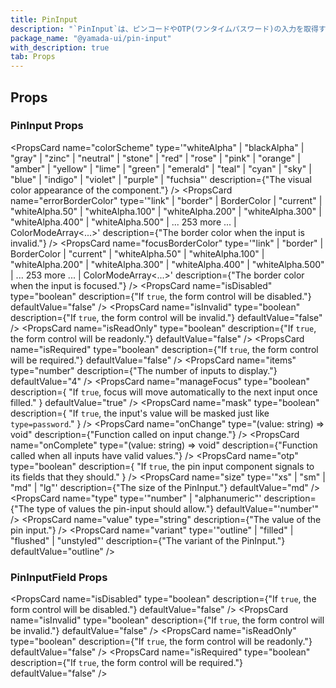 ```yaml
---
title: PinInput
description: "`PinInput`は、ピンコードやOTP(ワンタイムパスワード)の入力を取得するために使用されるコンポーネントです。"
package_name: "@yamada-ui/pin-input"
with_description: true
tab: Props
---
```


## Props

### PinInput Props

<PropsCard
  name="colorScheme"
  type='"whiteAlpha" | "blackAlpha" | "gray" | "zinc" | "neutral" | "stone" | "red" | "rose" | "pink" | "orange" | "amber" | "yellow" | "lime" | "green" | "emerald" | "teal" | "cyan" | "sky" | "blue" | "indigo" | "violet" | "purple" | "fuchsia"'
  description={"The visual color appearance of the component."}
/>
<PropsCard
  name="errorBorderColor"
  type='"link" | "border" | BorderColor | "current" | "whiteAlpha.50" | "whiteAlpha.100" | "whiteAlpha.200" | "whiteAlpha.300" | "whiteAlpha.400" | "whiteAlpha.500" | ... 253 more ... | ColorModeArray<...>'
  description={"The border color when the input is invalid."}
/>
<PropsCard
  name="focusBorderColor"
  type='"link" | "border" | BorderColor | "current" | "whiteAlpha.50" | "whiteAlpha.100" | "whiteAlpha.200" | "whiteAlpha.300" | "whiteAlpha.400" | "whiteAlpha.500" | ... 253 more ... | ColorModeArray<...>'
  description={"The border color when the input is focused."}
/>
<PropsCard
  name="isDisabled"
  type="boolean"
  description={"If `true`, the form control will be disabled."}
  defaultValue="false"
/>
<PropsCard
  name="isInvalid"
  type="boolean"
  description={"If `true`, the form control will be invalid."}
  defaultValue="false"
/>
<PropsCard
  name="isReadOnly"
  type="boolean"
  description={"If `true`, the form control will be readonly."}
  defaultValue="false"
/>
<PropsCard
  name="isRequired"
  type="boolean"
  description={"If `true`, the form control will be required."}
  defaultValue="false"
/>
<PropsCard
  name="items"
  type="number"
  description={"The number of inputs to display."}
  defaultValue="4"
/>
<PropsCard
  name="manageFocus"
  type="boolean"
  description={
    "If `true`, focus will move automatically to the next input once filled."
  }
  defaultValue="true"
/>
<PropsCard
  name="mask"
  type="boolean"
  description={
    "If `true`, the input's value will be masked just like `type=password`."
  }
/>
<PropsCard
  name="onChange"
  type="(value: string) => void"
  description={"Function called on input change."}
/>
<PropsCard
  name="onComplete"
  type="(value: string) => void"
  description={"Function called when all inputs have valid values."}
/>
<PropsCard
  name="otp"
  type="boolean"
  description={
    "If `true`, the pin input component signals to its fields that they should."
  }
/>
<PropsCard
  name="size"
  type='"xs" | "sm" | "md" | "lg"'
  description={"The size of the PinInput."}
  defaultValue="md"
/>
<PropsCard
  name="type"
  type='"number" | "alphanumeric"'
  description={"The type of values the pin-input should allow."}
  defaultValue="'number'"
/>
<PropsCard
  name="value"
  type="string"
  description={"The value of the pin input."}
/>
<PropsCard
  name="variant"
  type='"outline" | "filled" | "flushed" | "unstyled"'
  description={"The variant of the PinInput."}
  defaultValue="outline"
/>

### PinInputField Props

<PropsCard
  name="isDisabled"
  type="boolean"
  description={"If `true`, the form control will be disabled."}
  defaultValue="false"
/>
<PropsCard
  name="isInvalid"
  type="boolean"
  description={"If `true`, the form control will be invalid."}
  defaultValue="false"
/>
<PropsCard
  name="isReadOnly"
  type="boolean"
  description={"If `true`, the form control will be readonly."}
  defaultValue="false"
/>
<PropsCard
  name="isRequired"
  type="boolean"
  description={"If `true`, the form control will be required."}
  defaultValue="false"
/>
